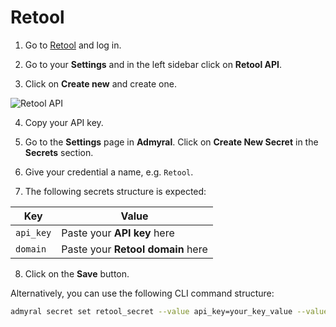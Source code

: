 # Retool

1. Go to [Retool](https://retool.com) and log in.

2. Go to your **Settings** and in the left sidebar click on **Retool API**.

3. Click on **Create new** and create one.

![Retool API](/retool_api.png)

4. Copy your API key.

5. Go to the **Settings** page in **Admyral**. Click on **Create New Secret** in the **Secrets** section.

6. Give your credential a name, e.g. `Retool`.

7. The following secrets structure is expected:

| Key       | Value                             |
| --------- | --------------------------------- |
| `api_key` | Paste your **API key** here       |
| `domain`  | Paste your **Retool domain** here |

8. Click on the **Save** button.

Alternatively, you can use the following CLI command structure:

```bash
admyral secret set retool_secret --value api_key=your_key_value --value domain=your_domain
```

